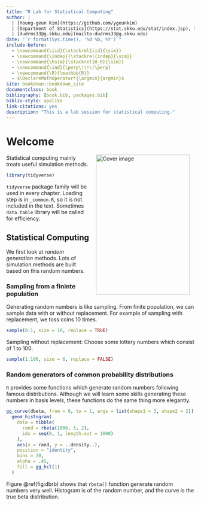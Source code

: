```yaml
--- 
title: "R Lab for Statistical Computing"
author: |
  | [Young-geun Kim](https://github.com/ygeunkim)
  | [Department of Statistics](https://stat.skku.edu/stat/index.jsp), [SKKU](https://www.skku.edu/skku/index.do)
  | [dudrms33@g.skku.edu](mailto:dudrms33@g.skku.edu)
date: "`r format(Sys.time(), '%d %b, %Y')`"
include-before:
  - \newcommand{\iid}{\stackrel{iid}{\sim}}
  - \newcommand{\indep}{\stackrel{indep}{\sim}}
  - \newcommand{\hsim}{\stackrel{H_0}{\sim}}
  - \newcommand{\ind}{\perp\!\!\!\perp}
  - \newcommand{\R}{\mathbb{R}}
  - $\DeclareMathOperator*{\argmin}{argmin}$
site: bookdown::bookdown_site
documentclass: book
bibliography: [book.bib, packages.bib]
biblio-style: apalike
link-citations: yes
description: "This is a lab session for statistical computing."
---
```


# Welcome {-}

<img src="cover.png" width="250" height="375" alt="Cover image" align="right" style="margin: 0 1em 0 1em" /></a> Statistical computing mainly treats useful simulation methods.

```r
library(tidyverse)
```

`tidyverse` package family will be used in every chapter. Loading step is in `_common.R`, so it is not included in the text. Sometimes `data.table` library will be called for efficiency.

## Statistical Computing {-}

We first look at *random generation* methods. Lots of simulation methods are built based on this random numbers.

### Sampling from a fininte population {-}

Generating random numbers is like sampling. From finite population, we can sample data with or without replacement. For example of sampling with replacement, we toss coins 10 times.


```r
sample(0:1, size = 10, replace = TRUE)
```

Sampling without replacement: Choose some lottery numbers which consist of 1 to 100.

```r
sample(1:100, size = 6, replace = FALSE)
```

### Random generators of common probability distributions {-}

`R` provides some functions which generate random numbers following famous distributions. Although we will learn some skills generating these numbers in basis levels, these functions do the same thing more elegantly.

```r
gg_curve(dbeta, from = 0, to = 1, args = list(shape1 = 3, shape2 = 2)) +
  geom_histogram(
    data = tibble(
      rand = rbeta(1000, 3, 2),
      idx = seq(0, 1, length.out = 1000)
    ),
    aes(x = rand, y = ..density..),
    position = "identity",
    bins = 30,
    alpha = .45,
    fill = gg_hcl(1)
  )
```

Figure \@ref(fig:dbrb) shows that `rbeta()` function generate random numbers very well. Histogram is of the random number, and the curve is the true beta distribution.


